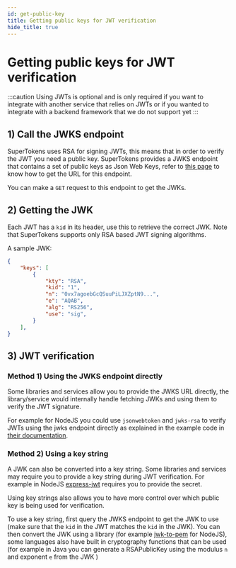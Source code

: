 ```yaml
---
id: get-public-key
title: Getting public keys for JWT verification
hide_title: true
---
```


<!-- COPY DOCS -->
<!-- ./session/common-customizations/sessions/with-jwt/get-public-key.mdx -->

# Getting public keys for JWT verification

:::caution
Using JWTs is optional and is only required if you want to integrate with another service that relies on JWTs or if you wanted to integrate with a backend framework that we do not support yet
:::

## 1) Call the JWKS endpoint

SuperTokens uses RSA for signing JWTs, this means that in order to verify the JWT you need a public key. SuperTokens provides a JWKS endpoint that contains a set of public keys as Json Web Keys, refer to [this page](./get-jwks-and-issuer) to know how to get the URL for this endpoint.

You can make a `GET` request to this endpoint to get the JWKs.

## 2) Getting the JWK

Each JWT has a `kid` in its header, use this to retrieve the correct JWK. Note that SuperTokens supports only RSA based JWT signing algorithms.

A sample JWK:

```json
{
    "keys": [
        {
            "kty": "RSA",
            "kid": "1",
            "n": "0vx7agoebGcQSuuPiLJXZptN9...",
            "e": "AQAB",
            "alg": "RS256",
            "use": "sig",
        }
    ],
}
```

## 3) JWT verification

### Method 1) Using the JWKS endpoint directly

Some libraries and services allow you to provide the JWKS URL directly, the library/service would internally handle fetching JWKs and using them to verify the JWT signature.

For example for NodeJS you could use `jsonwebtoken` and `jwks-rsa` to verify JWTs using the jwks endpoint directly as explained in the example code in [their documentation](https://github.com/auth0/node-jsonwebtoken).

### Method 2) Using a key string

A JWK can also be converted into a key string. Some libraries and services may require you to provide a key string during JWT verification. For example in NodeJS [express-jwt](https://github.com/auth0/express-jwt) requires you to provide the secret.

Using key strings also allows you to have more control over which public key is being used for verification.

To use a key string, first query the JWKS endpoint to get the JWK to use (make sure that the `kid` in the JWT matches the `kid` in the JWK). You can then convert the JWK using a library (for example [jwk-to-pem](https://github.com/Brightspace/node-jwk-to-pem) for NodeJS), some languages also have built in cryptography functions that can be used (for example in Java you can generate a RSAPublicKey using the modulus `n` and exponent `e` from the JWK )
